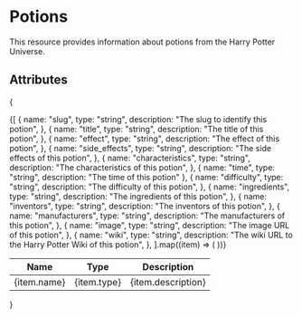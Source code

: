 # Potions

This resource provides information about potions from the Harry Potter Universe.

## Attributes

{

<table>
  <thead>
    <tr>
      <th>Name</th>
      <th>Type</th>
      <th>Description</th>
    </tr>
  </thead>
  <tbody>
    {[
      {
        name: "slug",
        type: "string",
        description: "The slug to identify this potion",
      },
      {
        name: "title",
        type: "string",
        description: "The title of this potion",
      },
      {
        name: "effect",
        type: "string",
        description: "The effect of this potion",
      },
      {
        name: "side_effects",
        type: "string",
        description: "The side effects of this potion",
      },
      {
        name: "characteristics",
        type: "string",
        description: "The characteristics of this potion",
      },
      { name: "time", type: "string", description: "The time of this potion" },
      {
        name: "difficulty",
        type: "string",
        description: "The difficulty of this potion",
      },
      {
        name: "ingredients",
        type: "string",
        description: "The ingredients of this potion",
      },
      {
        name: "inventors",
        type: "string",
        description: "The inventors of this potion",
      },
      {
        name: "manufacturers",
        type: "string",
        description: "The manufacturers of this potion",
      },
      {
        name: "image",
        type: "string",
        description: "The image URL of this potion",
      },
      {
        name: "wiki",
        type: "string",
        description: "The wiki URL to the Harry Potter Wiki of this potion",
      },
    ].map((item) => (
      <tr key={item.name}>
        <td>{item.name}</td>
        <td>{item.type}</td>
        <td>{item.description}</td>
      </tr>
    ))}
  </tbody>
</table>
}
